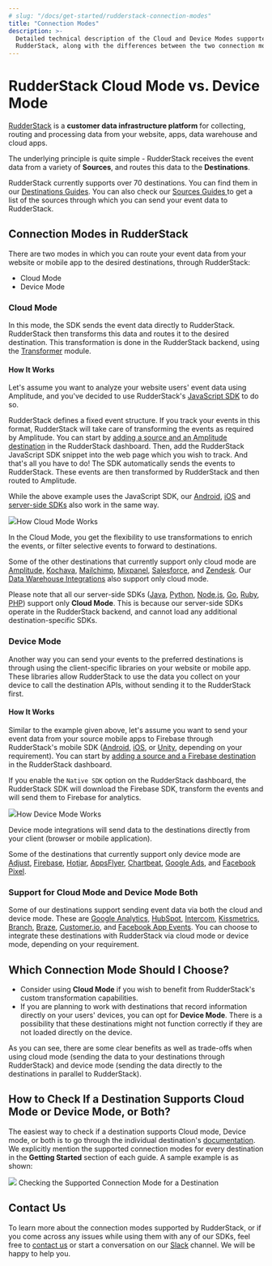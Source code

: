 ```yaml
---
# slug: "/docs/get-started/rudderstack-connection-modes"
title: "Connection Modes"
description: >-
  Detailed technical description of the Cloud and Device Modes supported by
  RudderStack, along with the differences between the two connection modes.
---
```


# RudderStack Cloud Mode vs. Device Mode

[RudderStack](https://rudderstack.com/) is a **customer data infrastructure platform** for collecting, routing and processing data from your website, apps, data warehouse and cloud apps.

The underlying principle is quite simple - RudderStack receives the event data from a variety of **Sources**, and routes this data to the **Destinations**.

<div class="successBlock">
  RudderStack currently supports over 70 destinations. You can find them in our
  <a href="../destinations">Destinations Guides</a>. You can also check our <a href="../stream-sources">
    Sources Guides
  </a> to get a list of the sources through which you can send your event data to
  RudderStack.
</div>

## Connection Modes in RudderStack

There are two modes in which you can route your event data from your website or mobile app to the desired destinations, through RudderStack:

- Cloud Mode
- Device Mode

### Cloud Mode

In this mode, the SDK sends the event data directly to RudderStack. RudderStack then transforms this data and routes it to the desired destination. This transformation is done in the RudderStack backend, using the [Transformer](https://github.com/rudderlabs/rudder-transformer) module.

#### How It Works

Let's assume you want to analyze your website users' event data using Amplitude, and you've decided to use RudderStack's [JavaScript SDK](https://docs.rudderstack.com/rudderstack-sdk-integration-guides/rudderstack-javascript-sdk) to do so.

RudderStack defines a fixed event structure. If you track your events in this format, RudderStack will take care of transforming the events as required by Amplitude. You can start by [adding a source and an Amplitude destination](https://docs.rudderstack.com/how-to-guides/adding-source-and-destination-rudderstack) in the RudderStack dashboard. Then, add the RudderStack JavaScript SDK snippet into the web page which you wish to track. And that's all you have to do! The SDK automatically sends the events to RudderStack. These events are then transformed by RudderStack and then routed to Amplitude.

<div class="infoBlock">
While the above example uses the JavaScript SDK, our <a href="../stream-sources/rudderstack-sdk-integration-guides/rudderstack-android-sdk">Android</a>, <a href="../stream-sources/rudderstack-sdk-integration-guides/rudderstack-ios-sdk">iOS</a> and <a href="../stream-sources/rudderstack-sdk-integration-guides/rudderstack-node-sdk">server-side SDKs</a> also work in the same way.

</div>

<img src="../../images/assets/image (9).png" /><span class="imageTitle">How Cloud Mode Works</span>

<div class="successBlock">
  In the Cloud Mode, you get the flexibility to use transformations to enrich
  the events, or filter selective events to forward to destinations.
</div>

Some of the other destinations that currently support only cloud mode are [Amplitude](https://docs.rudderstack.com/destinations/amplitude), [Kochava](https://docs.rudderstack.com/destinations/kochava), [Mailchimp](https://docs.rudderstack.com/destinations/mailchimp), [Mixpanel](https://docs.rudderstack.com/destinations/mixpanel), [Salesforce](https://docs.rudderstack.com/destinations/salesforce), and [Zendesk](https://docs.rudderstack.com/destinations/zendesk). Our [Data Warehouse Integrations](https://docs.rudderstack.com/data-warehouse-integrations) also support only cloud mode.

<div class="warningBlock">
Please note that all our server-side SDKs (<a href="../stream-sources/rudderstack-sdk-integration-guides/rudderstack-java-sdk">Java</a>, <a href="../stream-sources/rudderstack-sdk-integration-guides/rudderstack-python-sdk">Python</a>, <a href="../stream-sources/rudderstack-sdk-integration-guides/rudderstack-node-sdk">Node.js</a>, <a href="../stream-sources/rudderstack-sdk-integration-guides/rudderstack-go-sdk">Go</a>, <a href="../stream-sources/rudderstack-sdk-integration-guides/rudderstack-ruby-sdk">Ruby</a>, <a href="../stream-sources/rudderstack-sdk-integration-guides/php">PHP</a>) support only <strong>Cloud Mode</strong>. This is because our server-side SDKs operate in the RudderStack backend, and cannot load any additional destination-specific SDKs.

</div>

### Device Mode

Another way you can send your events to the preferred destinations is through using the client-specific libraries on your website or mobile app. These libraries allow RudderStack to use the data you collect on your device to call the destination APIs, without sending it to the RudderStack first.

#### How It Works

Similar to the example given above, let's assume you want to send your event data from your source mobile apps to Firebase through RudderStack's mobile SDK \([Android](https://docs.rudderstack.com/rudderstack-sdk-integration-guides/rudderstack-android-sdk), [iOS](https://docs.rudderstack.com/rudderstack-sdk-integration-guides/rudderstack-ios-sdk), or [Unity](https://docs.rudderstack.com/rudderstack-sdk-integration-guides/getting-started-with-unity-sdk), depending on your requirement\). You can start by [adding a source and a Firebase destination](https://docs.rudderstack.com/how-to-guides/adding-source-and-destination-rudderstack) in the RudderStack dashboard.

If you enable the `Native SDK` option on the RudderStack dashboard, the RudderStack SDK will download the Firebase SDK, transform the events and will send them to Firebase for analytics.

<img src="../../images/assets/image (29).png" /><span class="imageTitle">How Device Mode Works</span>

<div class="successBlock">
  Device mode integrations will send data to the destinations directly from your
  client (browser or mobile application).
</div>

Some of the destinations that currently support only device mode are [Adjust](https://docs.rudderstack.com/destinations/adjust), [Firebase](https://docs.rudderstack.com/destinations/firebase), [Hotjar](https://docs.rudderstack.com/destinations/hotjar), [AppsFlyer](https://docs.rudderstack.com/destinations/appsflyer), [Chartbeat](https://docs.rudderstack.com/destinations/chartbeat), [Google Ads](https://docs.rudderstack.com/destinations/google-ads), and [Facebook Pixel](https://docs.rudderstack.com/destinations/fb-pixel).

### Support for Cloud Mode and Device Mode Both

Some of our destinations support sending event data via both the cloud and device mode. These are [Google Analytics](https://docs.rudderstack.com/destinations/google-analytics-ga), [HubSpot](https://docs.rudderstack.com/destinations/hubspot), [Intercom](https://docs.rudderstack.com/destinations/intercom), [Kissmetrics](https://docs.rudderstack.com/destinations/kissmetrics), [Branch](https://docs.rudderstack.com/destinations/branchio), [Braze](https://docs.rudderstack.com/destinations/braze), [Customer.io](https://docs.rudderstack.com/destinations/customer.io), and [Facebook App Events](https://docs.rudderstack.com/destinations/facebook-app-events). You can choose to integrate these destinations with RudderStack via cloud mode or device mode, depending on your requirement.

## Which Connection Mode Should I Choose?

- Consider using **Cloud Mode** if you wish to benefit from RudderStack's custom transformation capabilities.
- If you are planning to work with destinations that record information directly on your users' devices, you can opt for **Device Mode**. There is a possibility that these destinations might not function correctly if they are not loaded directly on the device.

As you can see, there are some clear benefits as well as trade-offs when using cloud mode \(sending the data to your destinations through RudderStack\) and device mode \(sending the data directly to the destinations in parallel to RudderStack\).

## How to Check If a Destination Supports Cloud Mode or Device Mode, or Both?

The easiest way to check if a destination supports Cloud mode, Device mode, or both is to go through the individual destination's [documentation](https://docs.rudderstack.com/destinations). We explicitly mention the supported connection modes for every destination in the **Getting Started** section of each guide. A sample example is as shown:

<img src="../../images/assets/image (2).png" />
<span class="imageTitle">Checking the Supported Connection Mode for a Destination</span>

## Contact Us

To learn more about the connection modes supported by RudderStack, or if you come across any issues while using them with any of our SDKs, feel free to [contact us](mailto:%20docs@rudderstack.com) or start a conversation on our [Slack](https://rudderstack.com/join-rudderstack-slack-community) channel. We will be happy to help you.
